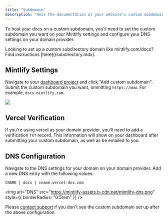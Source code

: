 ```yaml
---
title: "Subdomain"
description: "Host the documentation at your website's custom subdomain"
---
```


To host your docs on a custom subdomain, you'll need to set the custom subdomain you want on your Mintlify settings and configure your DNS settings on your domain provider.

<Info>
  Looking to set up a custom subdirectory domain like mintlify.com/docs? Find
  instructions [here](/subdirectory.mdx).
</Info>

## Mintlify Settings

Navigate to your [dashboard project](dashboard.mintlify.com) and click "Add custom subdomain". Submit the custom subdomain you want, ommitting `https://www`. For example, `docs.mintlify.com`.

![](/images/add-custom-domain.png)

## Vercel Verification

If you're using vercel as your domain provider, you'll need to add a verification `TXT` record. This information will show on your dashboard after submitting your custom subdomain, as well as be emailed to you.

## DNS Configuration

Navigate to the DNS settings for your domain on your domain provider. Add a new DNS entry with the following values.

```
CNAME | docs | cname.vercel-dns.com
```

<img
  alt="DNS"
  src="https://mintlify-assets.b-cdn.net/mintlify-dns.png"
  style={{ borderRadius: "0.5rem" }}
/>

Please [contact support](mailto:hi@mintlify.com) if you don't see the custom subdomain set up after the above configuration.
